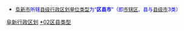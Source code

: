 {{Catnav|頁面分類|...|中国各省行政区划|辽宁行政区划|辽宁地级市|阜新|阜新行政区划}}
{{Catnav|頁面分類|...|中国各省行政区划|辽宁行政区划|辽宁县级行政区|辽宁县级行政区 (按地级市分类)}}
* <font size="2" color="#0000FF">[[阜新市|阜新市]]所辖[[县级行政区|县级行政区划单位类型]]为“'''区县市'''”（即[[市辖区|市辖区]]、县与[[县级市|县级市]]3类）</font>

[[Category:阜新行政区划|]]
[[Category:辽宁县级行政区_(按地级市分类)|*02区县类型]]